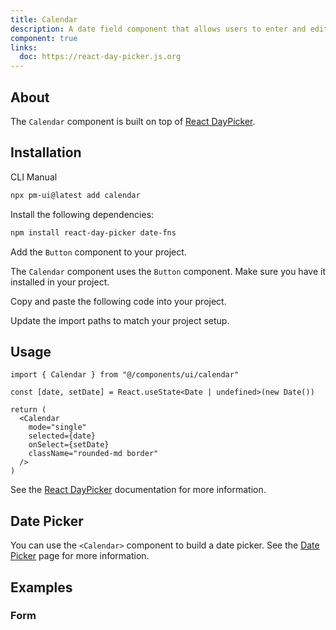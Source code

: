 ```yaml
---
title: Calendar
description: A date field component that allows users to enter and edit date.
component: true
links:
  doc: https://react-day-picker.js.org
---
```


<ComponentPreview name="calendar-demo" />

## About

The `Calendar` component is built on top of [React DayPicker](https://react-day-picker.js.org).

## Installation

<Tabs defaultValue="cli">

<TabsList className="w-min justify-start rounded-full border-2 bg-popover p-1">
  <TabsTrigger
    className="relative rounded-full bg-transparent px-4 py-1 font-semibold text-primary shadow-none transition-none data-[state=active]:text-background data-[state=active]:shadow-none !h-min"
    value="cli">CLI</TabsTrigger>
  <TabsTrigger
    className="relative rounded-full bg-transparent px-4 py-1 font-semibold text-primary shadow-none transition-none data-[state=active]:text-background data-[state=active]:shadow-none !h-min"
    value="manual">Manual</TabsTrigger>
</TabsList>
<TabsContent value="cli">

```bash
npx pm-ui@latest add calendar
```

</TabsContent>

<TabsContent value="manual">

<Steps>

<Step>Install the following dependencies:</Step>

```bash
npm install react-day-picker date-fns
```

<Step>Add the `Button` component to your project.</Step>

The `Calendar` component uses the `Button` component. Make sure you have it installed in your project.

<Step>Copy and paste the following code into your project.</Step>

<ComponentSource name="calendar" />

<Step>Update the import paths to match your project setup.</Step>

</Steps>

</TabsContent>

</Tabs>

## Usage

```tsx
import { Calendar } from "@/components/ui/calendar"
```

```tsx
const [date, setDate] = React.useState<Date | undefined>(new Date())

return (
  <Calendar
    mode="single"
    selected={date}
    onSelect={setDate}
    className="rounded-md border"
  />
)
```

See the [React DayPicker](https://react-day-picker.js.org) documentation for more information.

## Date Picker

You can use the `<Calendar>` component to build a date picker. See the [Date Picker](/docs/components/date-picker) page for more information.

## Examples

### Form

<ComponentPreview name="calendar-form" />
